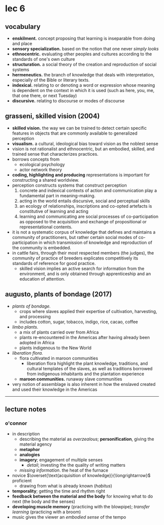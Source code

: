 # lec 6

## vocabulary
- **enskilment.** concept proposing that learning is inseparable from doing and place
- **sensory specialization.** based on the notion that one never _simply looks_
- **ethnocentric.** evaluating other peoples and cultures according to the standards of one's own culture
- **structuration.** a social theory of the creation and reproduction of social systems
- **hermeneutics.** the branch of knowledge that deals with interpretation, especially of the Bible or literary texts.
- **indexical.** relating to or denoting a word or expression whose meaning is dependent on the context in which it is used (such as here, you, me, that one there, or next Tuesday)
- **discursive.** relating to discourse or modes of discourse

## grasseni, skilled vision (2004)
- **skilled vision.** the way we can be trained to detect certain specific features in objects that are commonly available to generalized perception 
- **visualism.** a cultural, ideological bias toward vision as the noblest sense
- vision is not rationalist and ethnocentric, but an embodied, skilled, and trained sense that characterizes practices.
- borrows concepts from
    - ecological psychology
    - actor network theory
- **coding, highlighting and producing** representations is important for constructing a shared worldview.
- perception constructs systems that construct perception
    1. concrete and indexical contexts of action and communication play a fundamental part in meaning-making.
    2. acting in the world entails discursive, social and perceptual skills
    3. an ecology of relationships, inscriptions and co-opted artefacts is constitutive of learning and acting
    4. learning and communicating are social processes of co-participation as opposed to the acquisition and exchange of propositional or representational contents. 
- it is not a systematic corpus of knowledge that defines and maintains a community of practitioners, but rather certain social modes of co-participation in which transmission of knowledge and reproduction of the community is embedded.
- in cattle fairs, through their most respected members (the judges), the community of practice of breeders explicates competitively its standards of reference for good practice.
    - skilled vision implies an active search for information from the environment, and is only obtained through apprenticeship and an education of attention.

## augusto, plants of bondage (2017)
- _plants of bondage._
    - crops where slaves applied their expertise of cultivation, harvesting, and processing
    - includes cotton, sugar, tobacco, indigo, rice, cacao, coffee
- _limbo plants._
    - a mix of plants carried over from Africa
    - plants re-encountered in the Americas after having already been adopted in Africa
    - plants indigenous to the New World
- _liberation flora._
    - flora cultivated in maroon communities
        - liberation flora highlight the plant knowledge, traditions, and cultural templates of the slaves, as well as traditions borrowed from indigenous inhabitants and the plantation experience
    - **maroon communities.** runaway slave communities
- very notion of assemblage is also inherent in how the enslaved created and used their knowledge in the Americas

---

## lecture notes

### o'connor
- in description
    - describing the material as _overzealous_; **personification**, giving the material agency
    - **metaphor**
    - **analogies**
    - **imagery**; engagement of multiple senses
        - _detail_; investing the the quality of writing matters
    - _missing information_. the heat of the furnace
- novice $\overset{\text{acquisition of knowledge}}{\longrightarrow}$ proficient
    - drawing from what is already known (_habitus_)
- **temporality**; getting the time and rhythm right
- **feedback between the material and the body** for knowing what to do next (the body and the senses)
- **developing muscle memory** (practicing with the blowpipe); _transfer learning_ (practicing with a broom)
- music gives the viewer an _embodied sense_ of the tempo